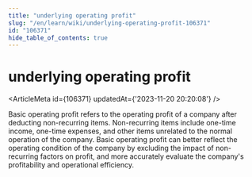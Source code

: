 ```yaml
---
title: "underlying operating profit"
slug: "/en/learn/wiki/underlying-operating-profit-106371"
id: "106371"
hide_table_of_contents: true
---
```



# underlying operating profit

<ArticleMeta id={106371} updatedAt={'2023-11-20 20:20:08'} />
<div className='border-solid border-b border-t-0 my-4 border-[var(--ifm-color-gray-300)]' />

Basic operating profit refers to the operating profit of a company after deducting non-recurring items. Non-recurring items include one-time income, one-time expenses, and other items unrelated to the normal operation of the company. Basic operating profit can better reflect the operating condition of the company by excluding the impact of non-recurring factors on profit, and more accurately evaluate the company's profitability and operational efficiency.
